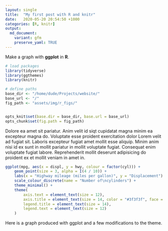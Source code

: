 ```yaml
---
layout: single
title:  "My first post with R and knitr"
date:   2020-05-20 20:54:50 +1000
categories: [R, knitr]
output:
  md_document:
    variant: gfm
    preserve_yaml: TRUE
---
```


Make a graph with **ggplot** in **R**.

```r
# load packages
library(tidyverse)
library(ggthemes)
library(knitr)

# define paths
base_dir <- "/home/dude/Projects/website/"
base_url <- "/"
fig_path <- "assets/img/r_figs/"


opts_knit$set(base.dir = base_dir, base.url = base_url)
opts_chunk$set(fig.path = fig_path)
```

Dolore ea amet sit pariatur. Anim velit id siqt cupidatat magna minim ea excepteur magna do. Voluptate esse proident exercitation dolor Lorem velit ad fugiat sit. Laboris excepteur fugiat amet mollit esse aliquip. Minim anim nisi id ex sunt in mollit pariatur in mollit voluptate fugiat. Consequat enim voluptate fugiat labore. Reprehenderit mollit deserunt adipisicing do proident ex et mollit veniam in amet in.



```r

ggplot(mpg, aes(x = displ, y = hwy, colour = factor(cyl))) +
    geom_point(size = 3, alpha = I(4 / 10)) +
    labs(x = "Highway mileage (miles per gallon)", y = "Displacement") +
    scale_colour_discrete(name = "Number of\ncylinders") +
    theme_minimal() +
    theme(
        axis.text = element_text(size = 12),
        axis.title = element_text(size = 14, color = "#3f3f3f", face = "bold"),
        legend.title = element_text(size = 14),
        legend.text = element_text(size = 12)
    )
```

Here is a graph produced with ggplot and a few modifications to the theme.
